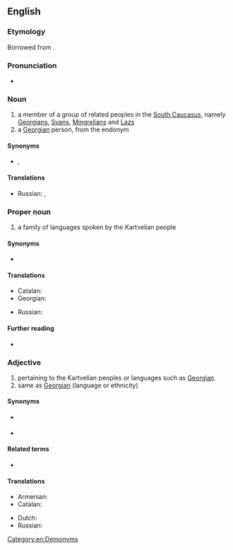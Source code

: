 ==English==

===Etymology===
Borrowed from {{bor|en|ka|ქართველი}}{{suffix|en||ian}}.

===Pronunciation===
* {{a|UK}} {{IPA|en|/kɑːtˈviːlɪən/}}

===Noun===
{{wikipedia}}
{{en-noun}}

# a member of a group of related peoples in the [[South Caucasus]], namely [[Georgian]]s, [[Svan]]s, [[Mingrelian]]s and [[Laz]]s
# a [[Georgian]] person, from the endonym {{m|ka|ქართველი}}

====Synonyms====
* {{sense|member of a people}} {{l|en|Kartvel}}, {{l|en|South Caucasian}}

====Translations====
{{trans-top|member of a group of related peoples in the South Caucasus}}
* Russian: {{t+|ru|картвел|m}}, {{t+|ru|картвелка|f}}
{{trans-mid}}
{{trans-bottom}}

{{trans-see|Georgian}}

===Proper noun===
{{en-proper noun}}

# a family of languages spoken by the Kartvelian people

====Synonyms====
* {{l|en|South Caucasian}}

====Translations====
{{trans-top|family of languages}}
* Catalan: {{t|ca|kartvelià|m}}
* Georgian: {{t|ka|ქართველური ენები|sc=Geor}}
{{trans-mid}}
* Russian: {{t+|ru|картвельский|m}} {{qualifier|язы́к}}
{{trans-bottom}}

{{trans-see|Georgian}}

====Further reading====
* {{ISO 639|5code=ccs}}

===Adjective===
{{en-adj|-}}

# pertaining to the Kartvelian peoples or languages such as [[Georgian]].
# same as [[Georgian]] (language or ethnicity)

====Synonyms====
* {{l|en|South Caucasian}} {{gloss|related to South Caucasus}}
* {{l|en|Georgian}} {{gloss|related to Georgia (country), its language or people}}

====Related terms====
* {{l|en|Kartvelology}}

====Translations====
{{trans-top|pertaining to the Kartvelian languages}}
* Armenian: {{t+|hy|քարթվելական}}
* Catalan: {{t|ca|kartvelià}}
{{trans-mid}}
* Dutch: {{t|nl|Kartveels}}
* Russian: {{t+|ru|картвельский}}
{{trans-bottom}}

{{trans-see|Georgian}}

{{topics|en|Language families}}

[[Category:en:Demonyms]]